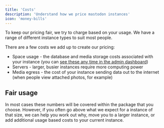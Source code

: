 ```yaml
---
title: 'Costs'
description: 'Understand how we price mastodon instances'
icon: 'money-bills'
---
```


To keep our pricing fair, we try to charge based on your usage. We have a range of different instance types to suit most people.

<Snippet file="packages.mdx" />

There are a few costs we add up to create our pricing:

* Space usage - the database and media storage costs associated with your instance (you can [see these any time in the admin dashboard](/admins/understanding-space-usage))
* Servers - larger, busier instances require more computing power
* Media egress - the cost of your instance sending data out to the internet (when people view attached photos, for example)

## Fair usage

In most cases these numbers will be covered within the package that you choose. However, if you often go above what we expect for a instance of that size, we can help you work out why, move you to a larger instance, or add additional usage based costs to your current instance.
